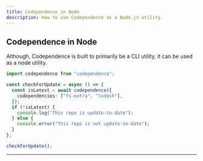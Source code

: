 ```yaml
---
title: Codependence in Node
description: How to use Codependence as a Node.js utility.
---
```


<section>

# Codependence in Node

Although, Codependence is built to primarily be a CLI utility, it can be used as a node utility.

```ts
import codependence from "codependence";

const checkForUpdate = async () => {
  const isLatest = await codependence({
    codependencies: ["fs-extra", "lodash"],
  });
  if (!isLatest) {
    console.log("This repo is update-to-date");
  } else {
    console.error("This repo is not update-to-date");
  }
};

checkForUpdate();
```

---

</section>

